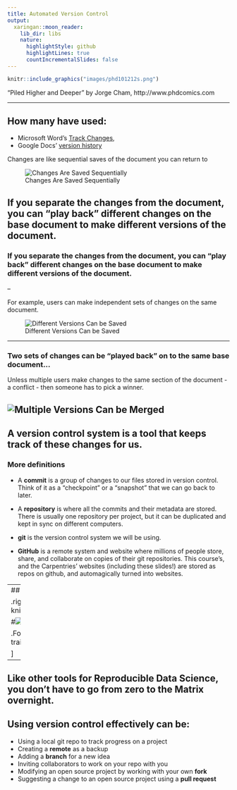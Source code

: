 ```yaml
---
title: Automated Version Control
output:
  xaringan::moon_reader:
    lib_dir: libs
    nature:
      highlightStyle: github
      highlightLines: true
      countIncrementalSlides: false
---
```


```r
knitr::include_graphics("images/phd101212s.png")
```

"Piled Higher and Deeper" by Jorge Cham, http://www.phdcomics.com

---

## How many have used:

* Microsoft Word's [Track Changes](https://support.office.com/en-us/article/Track-changes-in-Word-197ba630-0f5f-4a8e-9a77-3712475e806a), 
* Google Docs' [version history](https://support.google.com/docs/answer/190843?hl=en)

Changes are like sequential saves of the document you can return to

![Changes Are Saved Sequentially](images/play-changes.svg)

If you separate the **changes** from the **document**, you can "play back" different changes on the base document to make different versions of the document.
---

### If you separate the **changes** from the **document**, you can "play back" different changes on the base document to make different versions of the document. 

--

For example, users can make independent sets of changes on the same document. 

![Different Versions Can be Saved](images/versions.svg)

---

### Two sets of changes can be "played back" on to the same base document...

Unless multiple users make changes to the same section of the document - a conflict - then someone has to pick a winner.

![Multiple Versions Can be Merged](images/merge.svg)
---

## A **version control system** is a tool that keeps track of these changes for us.

### More definitions

* A **commit** is a group of changes to our files stored in version control. Think of it as a "checkpoint" or a "snapshot" that we can go back to later.
* A **repository** is where all the commits and their metadata are stored. There is usually one repository per project, but it can be duplicated and kept in sync on different computers.

* **git** is the version control system we will be using. 

* **GitHub** is a remote system and website where millions of people store, share, and collaborate on copies of their git repositories. This course's, and the Carpentries' websites (including these slides!) are stored as repos on github, and automagically turned into websites.

---
## .left-column[Local and Remote]

.right-column[
```r
knitr::include_graphics("images/push_pull_clone_jules.png")

#![Local and remote workflow](images/push_pull_clone_jules.png)
```

.Footnote[http://ohi-science.org/data-science-training/github.html]

]


---
## Like other tools for Reproducible Data Science, you don't have to go from zero to the Matrix overnight. 

## Using version control effectively can be:

* Using a local git repo to track progress on a project
* Creating a **remote** as a backup
* Adding a **branch** for a new idea
* Inviting collaborators to work on your repo with you
* Modifying an open source project by working with your own **fork** 
* Suggesting a change to an open source project using a **pull request**
